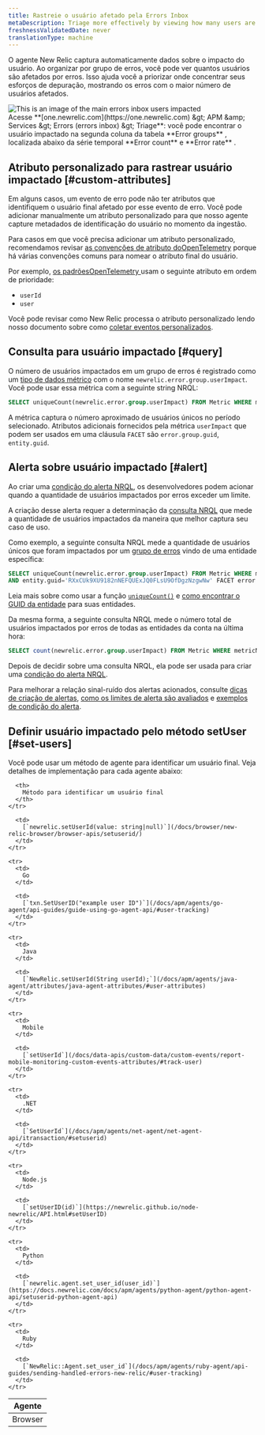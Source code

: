 ```yaml
---
title: Rastreie o usuário afetado pela Errors Inbox
metaDescription: Triage more effectively by viewing how many users are impacted by an error group.
freshnessValidatedDate: never
translationType: machine
---
```


O agente New Relic captura automaticamente dados sobre o impacto do usuário. Ao organizar por grupo de erros, você pode ver quantos usuários são afetados por erros. Isso ajuda você a priorizar onde concentrar seus esforços de depuração, mostrando os erros com o maior número de usuários afetados.

<img title="An image showing how to navigate users impacted" alt="This is an image of the main errors inbox users impacted" src="/images/errors-inbox_screenshot-full_users-impacted.webp" />

<figcaption>
  Acesse **[one.newrelic.com](https://one.newrelic.com) &amp;gt; APM &amp;amp; Services &amp;gt; Errors (errors inbox) &amp;gt; Triage**: você pode encontrar o usuário impactado na segunda coluna da tabela **Error groups** , localizada abaixo da série temporal **Error count** e **Error rate** .
</figcaption>

## Atributo personalizado para rastrear usuário impactado [#custom-attributes]

Em alguns casos, um evento de erro pode não ter atributos que identifiquem o usuário final afetado por esse evento de erro. Você pode adicionar manualmente um atributo personalizado para que nosso agente capture metadados de identificação do usuário no momento da ingestão.

Para casos em que você precisa adicionar um atributo personalizado, recomendamos revisar [as convenções de atributo doOpenTelemetry](/docs/more-integrations/open-source-telemetry-integrations/opentelemetry/opentelemetry-introduction) porque há várias convenções comuns para nomear o atributo final do usuário.

Por exemplo, [os padrõesOpenTelemetry ](https://opentelemetry.io/docs/reference/specification/trace/semantic_conventions/span-general/#general-identity-attributes)usam o seguinte atributo em ordem de prioridade:

* `userId`
* `user`

Você pode revisar como New Relic processa o atributo personalizado lendo nosso documento sobre como [coletar eventos personalizados](/docs/data-apis/custom-data/custom-events/collect-custom-attributes/#enabling-custom).

## Consulta para usuário impactado [#query]

O número de usuários impactados em um grupo de erros é registrado como um [tipo de dados métrico](/docs/data-apis/understand-data/metric-data/metric-data-type/) com o nome `newrelic.error.group.userImpact`. Você pode usar essa métrica com a seguinte string NRQL:

```sql
SELECT uniqueCount(newrelic.error.group.userImpact) FROM Metric WHERE metricName='newrelic.error.group.userImpact'
```

A métrica captura o número aproximado de usuários únicos no período selecionado. Atributos adicionais fornecidos pela métrica `userImpact` que podem ser usados em uma cláusula `FACET` são `error.group.guid`, `entity.guid`.

## Alerta sobre usuário impactado [#alert]

Ao criar uma [condição do alerta NRQL](/docs/alerts-applied-intelligence/new-relic-alerts/alert-conditions/create-alert-conditions/), os desenvolvedores podem acionar <InlinePopover type="alerts" />quando a quantidade de usuários impactados por erros exceder um limite.

A criação desse alerta requer a determinação da [consulta NRQL](/docs/query-your-data/nrql-new-relic-query-language/get-started/introduction-nrql-new-relics-query-language/) que mede a quantidade de usuários impactados da maneira que melhor captura seu caso de uso.

Como exemplo, a seguinte consulta NRQL mede a quantidade de usuários únicos que foram impactados por um [grupo de erros](/docs/errors-inbox/errors-inbox/#groups) vindo de uma entidade específica:

```sql
SELECT uniqueCount(newrelic.error.group.userImpact) FROM Metric WHERE metricName='newrelic.error.group.userImpact' 
AND entity.guid='RXxCUk9XU9182nNEFQUExJQ0FLsU9OfDgzNzgwNw' FACET error.group.guid TIMESERIES
```

Leia mais sobre como usar a função [`uniqueCount()`](/docs/alerts-applied-intelligence/new-relic-alerts/alert-conditions/create-nrql-alert-conditions/) e [como encontrar o GUID da entidade](/docs/new-relic-solutions/new-relic-one/core-concepts/what-entity-new-relic/#find) para suas entidades.

Da mesma forma, a seguinte consulta NRQL mede o número total de usuários impactados por erros de todas as entidades da conta na última hora:

```sql
SELECT count(newrelic.error.group.userImpact) FROM Metric WHERE metricName='newrelic.error.group.userImpact' SINCE 1 hour ago TIMESERIES
```

Depois de decidir sobre uma consulta NRQL, ela pode ser usada para criar uma [condição do alerta NRQL](/docs/alerts-applied-intelligence/new-relic-alerts/alert-conditions/create-nrql-alert-conditions/#create).

Para melhorar a relação sinal-ruído dos alertas acionados, consulte [dicas de criação de alertas](/docs/alerts-applied-intelligence/new-relic-alerts/alert-conditions/create-nrql-alert-conditions/#condition-tips), [como os limites de alerta são avaliados](/docs/alerts-applied-intelligence/new-relic-alerts/alert-conditions/create-nrql-alert-conditions/#advanced-signal) e [exemplos de condição do alerta](/docs/alerts-applied-intelligence/new-relic-alerts/alert-conditions/create-nrql-alert-conditions/#examples).

## Definir usuário impactado pelo método setUser [#set-users]

Você pode usar um método de agente para identificar um usuário final. Veja detalhes de implementação para cada agente abaixo:

<table>
  <thead>
    <tr>
      <th>
        Agente
      </th>

      <th>
        Método para identificar um usuário final
      </th>
    </tr>
  </thead>

  <tbody>
    <tr>
      <td>
        Browser
      </td>

      <td>
        [`newrelic.setUserId(value: string|null)`](/docs/browser/new-relic-browser/browser-apis/setuserid/)
      </td>
    </tr>

    <tr>
      <td>
        Go
      </td>

      <td>
        [`txn.SetUserID("example user ID")`](/docs/apm/agents/go-agent/api-guides/guide-using-go-agent-api/#user-tracking)
      </td>
    </tr>

    <tr>
      <td>
        Java
      </td>

      <td>
        [`NewRelic.setUserId(String userId);`](/docs/apm/agents/java-agent/attributes/java-agent-attributes/#user-attributes)
      </td>
    </tr>

    <tr>
      <td>
        Mobile
      </td>

      <td>
        [`setUserId`](/docs/data-apis/custom-data/custom-events/report-mobile-monitoring-custom-events-attributes/#track-user)
      </td>
    </tr>

    <tr>
      <td>
        .NET
      </td>

      <td>
        [`SetUserId`](/docs/apm/agents/net-agent/net-agent-api/itransaction/#setuserid)
      </td>
    </tr>

    <tr>
      <td>
        Node.js
      </td>

      <td>
        [`setUserID(id)`](https://newrelic.github.io/node-newrelic/API.html#setUserID)
      </td>
    </tr>

    <tr>
      <td>
        Python
      </td>

      <td>
        [`newrelic.agent.set_user_id(user_id)`](https://docs.newrelic.com/docs/apm/agents/python-agent/python-agent-api/setuserid-python-agent-api)
      </td>
    </tr>

    <tr>
      <td>
        Ruby
      </td>

      <td>
        [`NewRelic::Agent.set_user_id`](/docs/apm/agents/ruby-agent/api-guides/sending-handled-errors-new-relic/#user-tracking)
      </td>
    </tr>
  </tbody>
</table>